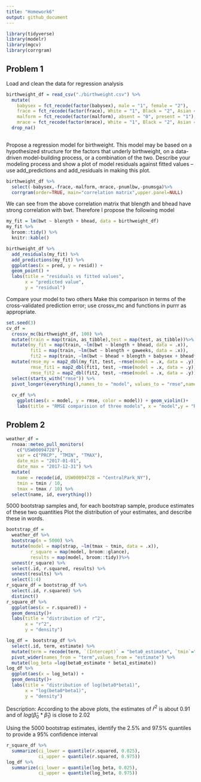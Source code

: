 ```yaml
---
title: "Homework6"
output: github_document
---
```



```r
library(tidyverse)
library(modelr)
library(mgcv)
library(corrgram)
```

## Problem 1
Load and clean the data for regression analysis
```r
birthweight_df = read_csv("./birthweight.csv") %>%
  mutate(
    babysex = fct_recode(factor(babysex), male = "1", female = "2"),
    frace = fct_recode(factor(frace), White = "1", Black = "2", Asian = "3", Puerto_Rican = "4", Other = "8"),
    malform = fct_recode(factor(malform), absent = "0", present = "1"),
    mrace = fct_recode(factor(mrace), White = "1", Black = "2", Asian = "3", Puerto_Rican = "4"))%>%
  drop_na()
  
```
Propose a regression model for birthweight. This model may be based on a hypothesized structure for the factors that underly birthweight, on a data-driven model-building process, or a combination of the two. Describe your modeling process and show a plot of model residuals against fitted values – use add_predictions and add_residuals in making this plot.
```r
birthweight_df %>%
  select(-babysex,-frace,-malform,-mrace,-pnumlbw,-pnumsga)%>%
  corrgram(order=TRUE, main="correlation matrix",upper.panel=NULL)
```

We can see from the above correlation matrix that blength and bhead have strong correlation with bwt.
Therefore I propose the following model
```r
my_fit = lm(bwt ~ blength + bhead, data = birthweight_df)
my_fit %>%   
  broom::tidy() %>% 
  knitr::kable()

birthweight_df %>% 
  add_residuals(my_fit) %>% 
  add_predictions(my_fit) %>% 
  ggplot(aes(x = pred, y = resid)) +
  geom_point() +
  labs(title = "residuals vs fitted values",
       x = "predicted value",
       y = "residual")
```

Compare your model to two others
Make this comparison in terms of the cross-validated prediction error; use crossv_mc and functions in purrr as appropriate.
```r
set.seed(3)
cv_df = 
  crossv_mc(birthweight_df, 100) %>% 
  mutate(train = map(train, as_tibble),test = map(test, as_tibble))%>%
  mutate(my_fit = map(train, ~lm(bwt ~ blength + bhead, data = .x)),
         fit1 = map(train, ~lm(bwt ~ blength + gaweeks, data = .x)),
         fit2 = map(train, ~lm(bwt ~ bhead + blength + babysex + bhead*blength + bhead*babysex + blength*babysex + bhead*blength*babysex, data = .x)))%>%
  mutate(rmse_my = map2_dbl(my_fit, test, ~rmse(model = .x, data = .y)),
         rmse_fit1 = map2_dbl(fit1, test, ~rmse(model = .x, data = .y)),
         rmse_fit2 = map2_dbl(fit2, test, ~rmse(model = .x, data = .y)))%>%
  select(starts_with("rmse")) %>% 
  pivot_longer(everything(),names_to = "model", values_to = "rmse",names_prefix = "rmse_")
 
  cv_df %>%
    ggplot(aes(x = model, y = rmse, color = model)) + geom_violin()+
    labs(title = "RMSE comparision of three models", x = "model",y = "RMSE")
```

## Problem 2

```r
weather_df = 
  rnoaa::meteo_pull_monitors(
    c("USW00094728"),
    var = c("PRCP", "TMIN", "TMAX"), 
    date_min = "2017-01-01",
    date_max = "2017-12-31") %>%
  mutate(
    name = recode(id, USW00094728 = "CentralPark_NY"),
    tmin = tmin / 10,
    tmax = tmax / 10) %>%
  select(name, id, everything())
```

5000 bootstrap samples and, for each bootstrap sample, produce estimates of these two quantities
Plot the distribution of your estimates, and describe these in words.
```r
bootstrap_df = 
  weather_df %>% 
  bootstrap(n = 5000) %>%
  mutate(model = map(strap, ~lm(tmax ~ tmin, data = .x)),
         r_square = map(model, broom::glance),
         results = map(model, broom::tidy))%>%
  unnest(r_square) %>% 
  select(.id, r.squared, results) %>% 
  unnest(results) %>% 
  select(1:4)
r_square_df = bootstrap_df %>%
  select(.id, r.squared) %>%
  distinct()
r_square_df %>%
  ggplot(aes(x = r.squared)) +
  geom_density()+
  labs(title = "distribution of r^2",
       x = "r^2",
       y = "density")

log_df =  bootstrap_df %>%
  select(.id, term, estimate) %>%
  mutate(term = recode(term, `(Intercept)` = "beta0_estimate", `tmin`="beta1_estimate"))%>%
  pivot_wider(names_from = "term",values_from = "estimate") %>%
  mutate(log_beta =log(beta0_estimate * beta1_estimate))
log_df %>%
  ggplot(aes(x = log_beta)) +
  geom_density()+
  labs(title = "distribution of log(beta0*beta1)",
       x = "log(beta0*beta1)",
       y = "density")
```

Description: According to the above plots, the estimates of $\hat{r}^2$ is about 0.91 and of $log(\hat{\beta}_0 \ast \hat{\beta}_1)$ is close to 2.02

  
   
Using the 5000 bootstrap estimates, identify the 2.5% and 97.5% quantiles to provide a 95% confidence interval 
```r
r_square_df %>%
  summarize(ci_lower = quantile(r.squared, 0.025), 
            ci_upper = quantile(r.squared, 0.975))
log_df %>%
  summarize(ci_lower = quantile(log_beta, 0.025), 
            ci_upper = quantile(log_beta, 0.975))
```


